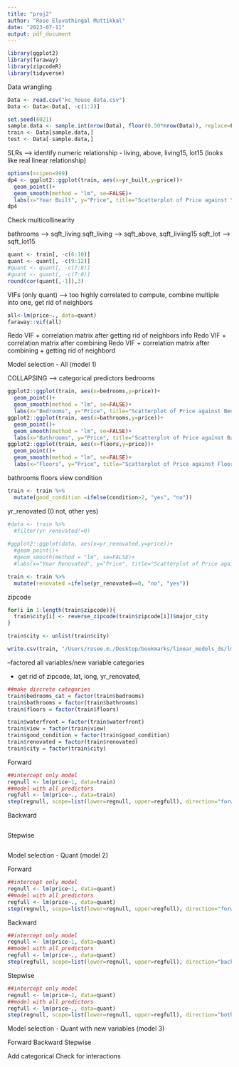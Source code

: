```yaml
---
title: "proj2"
author: "Rose Eluvathingal Muttikkal"
date: "2023-07-11"
output: pdf_document
---
```

```r
library(ggplot2)
library(faraway)
library(zipcodeR)
library(tidyverse)
```


Data wrangling
```r
Data <- read.csv("kc_house_data.csv")
Data <- Data<-Data[, -c(1:2)] 

set.seed(6021)
sample.data <- sample.int(nrow(Data), floor(0.50*nrow(Data)), replace=F)
train <- Data[sample.data,]
test <- Data[-sample.data,]
```

SLRs --> identify numeric relationship - living, above, living15, lot15 (looks like real linear relationship)
```r
options(scipen=999)
dp4 <- ggplot2::ggplot(train, aes(x=yr_built,y=price))+ 
  geom_point()+ 
  geom_smooth(method = "lm", se=FALSE)+ 
  labs(x="Year Built", y="Price", title="Scatterplot of Price against Year Built")
dp4
```
Check multicollinearity 

bathrooms --> sqft_living
sqft_living --> sqft_above, sqft_liviing15
sqft_lot --> sqft_lot15
```r
quant <- train[, -c(6:10)] 
quant <- quant[, -c(9:12)] 
#quant <- quant[, -c(7:8)] 
#quant <- quant[, -c(7:8)] 
round(cor(quant[,-1]),3) 
```
VIFs (only quant) --> too highly correlated to compute, combine multiple into one, get rid of neighbors

```r
all<-lm(price~., data=quant) 
faraway::vif(all) 
```
Redo VIF + correlation matrix after getting rid of neighbors info
Redo VIF + correlation matrix after combining
Redo VIF + correlation matrix after combining + getting rid of neighbord

Model selection - All (model 1)

COLLAPSING --> categorical predictors
bedrooms 
```r
ggplot2::ggplot(train, aes(x=bedrooms,y=price))+ 
  geom_point()+ 
  geom_smooth(method = "lm", se=FALSE)+ 
  labs(x="Bedrooms", y="Price", title="Scatterplot of Price against Bedrooms")
ggplot2::ggplot(train, aes(x=bathrooms,y=price))+ 
  geom_point()+ 
  geom_smooth(method = "lm", se=FALSE)+ 
  labs(x="Bathrooms", y="Price", title="Scatterplot of Price against Bathrooms")
ggplot2::ggplot(train, aes(x=floors,y=price))+ 
  geom_point()+ 
  geom_smooth(method = "lm", se=FALSE)+ 
  labs(x="Floors", y="Price", title="Scatterplot of Price against Floors")
```

bathrooms
floors
view
condition
```r
train <- train %>% 
  mutate(good_condition =ifelse(condition>2, "yes", "no")) 
```

yr_renovated (0 not, other yes)
```r
#data <- train %>% 
  #filter(yr_renovated!=0) 
  
#ggplot2::ggplot(data, aes(x=yr_renovated,y=price))+ 
  #geom_point()+ 
  #geom_smooth(method = "lm", se=FALSE)+ 
  #labs(x="Year Renovated", y="Price", title="Scatterplot of Price against Year Renovated")

train <- train %>% 
  mutate(renovated =ifelse(yr_renovated==0, "no", "yes")) 
```

zipcode
```r
for(i in 1:length(train$zipcode)){
  train$city[i] <- reverse_zipcode(train$zipcode[i])$major_city
}

train$city <- unlist(train$city)
```

```r
write.csv(train, "/Users/rosee.m./Desktop/bookmarks/linear_models_ds/lm_project2/city.csv", row.names=TRUE)
```


--factored all variables/new variable categories

- get rid of zipcode, lat, long, yr_renovated, 
```r
##make discrete categories
train$bedrooms_cat = factor(train$bedrooms)
train$bathrooms = factor(train$bathrooms)
train$floors = factor(train$floors)

train$waterfront = factor(train$waterfront)
train$view = factor(train$view)
train$good_condition = factor(train$good_condition)
train$renovated = factor(train$renovated)
train$city = factor(train$city)
```

Forward
```r
##intercept only model 
regnull <- lm(price~1, data=train) 
##model with all predictors 
regfull <- lm(price~., data=train) 
step(regnull, scope=list(lower=regnull, upper=regfull), direction="forward") 
```

Backward
```r

```

Stepwise
```r

```


Model selection - Quant (model 2)

Forward
```r
##intercept only model 
regnull <- lm(price~1, data=quant) 
##model with all predictors 
regfull <- lm(price~., data=quant) 
step(regnull, scope=list(lower=regnull, upper=regfull), direction="forward") 
```

Backward
```r
##intercept only model 
regnull <- lm(price~1, data=quant) 
##model with all predictors 
regfull <- lm(price~., data=quant) 
step(regfull, scope=list(lower=regnull, upper=regfull), direction="backward")
```

Stepwise
```r
##intercept only model 
regnull <- lm(price~1, data=quant) 
##model with all predictors 
regfull <- lm(price~., data=quant) 
step(regnull, scope=list(lower=regnull, upper=regfull), direction="both")
```


Model selection - Quant with new variables (model 3)

Forward
Backward
Stepwise


Add categorical
Check for interactions
